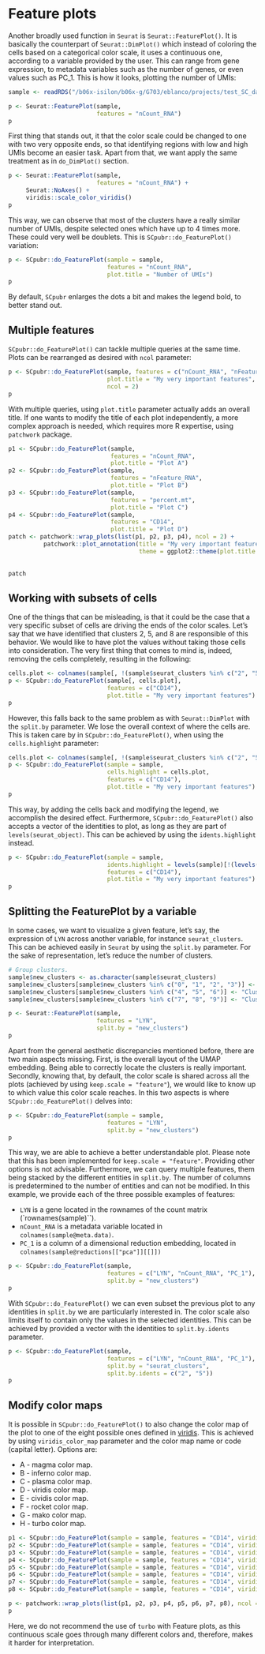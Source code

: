 # Feature plots 
Another broadly used function in `Seurat` is `Seurat::FeaturePlot()`. It is basically the counterpart of `Seurat::DimPlot()` which instead of coloring the cells based on a categorical color scale, it uses a continuous one, according to a variable provided by the user. This can range from gene expression, to metadata variables such as the number of genes, or even values such as PC_1. This is how it looks, plotting the number of UMIs:



```r
sample <- readRDS("/b06x-isilon/b06x-g/G703/eblanco/projects/test_SC_datasets/sc_dataset.rds")
```

```r
p <- Seurat::FeaturePlot(sample, 
                         features = "nCount_RNA")
p
```
First thing that stands out, it that the color scale could be changed to one with two very opposite ends, so that identifying regions with low and high UMIs become an easier task. Apart from that, we want apply the same treatment as in `do_DimPlot()` section. 

```r
p <- Seurat::FeaturePlot(sample, 
                         features = "nCount_RNA") + 
     Seurat::NoAxes() + 
     viridis::scale_color_viridis()
p
```

This way, we can observe that most of the clusters have a really similar number of UMIs, despite selected ones which have up to 4 times more. These could very well be doublets. This is `SCpubr::do_FeaturePlot()` variation:

```r
p <- SCpubr::do_FeaturePlot(sample = sample, 
                            features = "nCount_RNA", 
                            plot.title = "Number of UMIs")
p
```

By default, `SCpubr` enlarges the dots a bit and makes the legend bold, to better stand out. 

## Multiple features

`SCpubr::do_FeaturePlot()` can tackle multiple queries at the same time. Plots can be rearranged as desired with `ncol` parameter:

```r
p <- SCpubr::do_FeaturePlot(sample, features = c("nCount_RNA", "nFeature_RNA", "percent.mt", "CD14"), 
                            plot.title = "My very important features", 
                            ncol = 2)
p
```

With multiple queries, using `plot.title` parameter actually adds an overall title. If one wants to modify the title of each plot independently, a more complex approach is needed, which requires more R expertise, using `patchwork` package.

```r
p1 <- SCpubr::do_FeaturePlot(sample, 
                             features = "nCount_RNA", 
                             plot.title = "Plot A")
p2 <- SCpubr::do_FeaturePlot(sample, 
                             features = "nFeature_RNA", 
                             plot.title = "Plot B")
p3 <- SCpubr::do_FeaturePlot(sample, 
                             features = "percent.mt", 
                             plot.title = "Plot C") 
p4 <- SCpubr::do_FeaturePlot(sample, 
                             features = "CD14", 
                             plot.title = "Plot D")
patch <- patchwork::wrap_plots(list(p1, p2, p3, p4), ncol = 2) + 
          patchwork::plot_annotation(title = "My very important features", 
                                     theme = ggplot2::theme(plot.title = ggplot2::element_text(size = 18, 
                                                                                               face = "bold", 
                                                                                               hjust = 0.5)))
patch
```

## Working with subsets of cells

One of the things that can be misleading, is that it could be the case that a very specific subset of cells are driving the ends of the color scales. Let's say that we have identified that clusters 2, 5, and 8 are responsible of this behavior. We would like to have plot the values without taking those cells into consideration. The very first thing that comes to mind is, indeed, removing the cells completely, resulting in the following:

```r
cells.plot <- colnames(sample[, !(sample$seurat_clusters %in% c("2", "5", "8"))])
p <- SCpubr::do_FeaturePlot(sample[, cells.plot], 
                            features = c("CD14"), 
                            plot.title = "My very important features")
p
```

However, this falls back to the same problem as with `Seurat::DimPlot` with the `split.by` parameter. We lose the overall context of where the cells are. This is taken care by in `SCpubr::do_FeaturePlot()`, when using the `cells.highlight` parameter:

```r
cells.plot <- colnames(sample[, !(sample$seurat_clusters %in% c("2", "5", "8"))])
p <- SCpubr::do_FeaturePlot(sample = sample, 
                            cells.highlight = cells.plot, 
                            features = c("CD14"), 
                            plot.title = "My very important features")
p
```
This way, by adding the cells back and modifying the legend, we accomplish the desired effect. Furthermore, `SCpubr::do_FeaturePlot()` also accepts a vector of the identities to plot, as long as they are part of `levels(seurat_object)`. This can be achieved by using the `idents.highlight` instead.

```r

p <- SCpubr::do_FeaturePlot(sample = sample, 
                            idents.highlight = levels(sample)[!(levels(sample) %in% c("2", "5", "8"))], 
                            features = c("CD14"), 
                            plot.title = "My very important features")
p
```
## Splitting the FeaturePlot by a variable
In some cases, we want to visualize a given feature, let's say, the expression of `LYN` across another variable, for instance `seurat_clusters`. This can be achieved easily in `Seurat` by using the `split.by` parameter. For the sake of representation, let's reduce the number of clusters.

```r
# Group clusters.
sample$new_clusters <- as.character(sample$seurat_clusters)
sample$new_clusters[sample$new_clusters %in% c("0", "1", "2", "3")] <- "Cluster 1"
sample$new_clusters[sample$new_clusters %in% c("4", "5", "6")] <- "Cluster 2"
sample$new_clusters[sample$new_clusters %in% c("7", "8", "9")] <- "Cluster 3"

p <- Seurat::FeaturePlot(sample, 
                         features = "LYN", 
                         split.by = "new_clusters")
p
```
Apart from the general aesthetic discrepancies mentioned before, there are two main aspects missing. First, is the overall layout of the UMAP embedding. Being able to correctly locate the clusters is really important. Secondly, knowing that, by default, the color scale is shared across all the plots (achieved by using `keep.scale = "feature"`), we would like to know up to which value this color scale reaches. In this two aspects is where `SCpubr::do_FeaturePlot()` delves into: 

```r
p <- SCpubr::do_FeaturePlot(sample = sample, 
                            features = "LYN", 
                            split.by = "new_clusters")
p
```

This way, we are able to achieve a better understandable plot. Please note that this has been implemented for `keep.scale = "feature"`. Providing other options is not advisable. Furthermore, we can query multiple features, them being stacked by the different entities in `split.by`. The number of columns is predetermined to the number of entities and can not be modified. In this example, we provide each of the three possible examples of features:

- `LYN` is a gene located in the rownames of the count matrix (`rownames(sample)``).
- `nCount_RNA` is a metadata variable located in `colnames(sample@meta.data)`.
- `PC_1` is a column of a dimensional reduction embedding, located in `colnames(sample@reductions[["pca"]][[]])`

```r
p <- SCpubr::do_FeaturePlot(sample, 
                            features = c("LYN", "nCount_RNA", "PC_1"), 
                            split.by = "new_clusters")
p
```

With `SCpubr::do_FeaturePlot()` we can even subset the previous plot to any identities in `split.by` we are particularly interested in. The color scale also limits itself to contain only the values in the selected identities. This can be achieved by provided a vector with the identities to `split.by.idents` parameter.

```r
p <- SCpubr::do_FeaturePlot(sample, 
                            features = c("LYN", "nCount_RNA", "PC_1"), 
                            split.by = "seurat_clusters", 
                            split.by.idents = c("2", "5"))
p
```

## Modify color maps
It is possible in `SCpubr::do_FeaturePlot()` to also change the color map of the plot to one of the eight possible ones defined in [viridis](https://cran.r-project.org/web/packages/viridis/vignettes/intro-to-viridis.html). This is achieved by using `viridis_color_map` parameter and the color map name or code (capital letter). Options are:

- A - magma color map.
- B - inferno color map.
- C - plasma color map.
- D - viridis color map.
- E - cividis color map.
- F - rocket color map.
- G - mako color map.
- H - turbo  color map.

```r
p1 <- SCpubr::do_FeaturePlot(sample = sample, features = "CD14", viridis_color_map = "A", plot.title = "Magma")
p2 <- SCpubr::do_FeaturePlot(sample = sample, features = "CD14", viridis_color_map = "B", plot.title = "Inferno")
p3 <- SCpubr::do_FeaturePlot(sample = sample, features = "CD14", viridis_color_map = "C", plot.title = "Plasma")
p4 <- SCpubr::do_FeaturePlot(sample = sample, features = "CD14", viridis_color_map = "D", plot.title = "Viridis")
p5 <- SCpubr::do_FeaturePlot(sample = sample, features = "CD14", viridis_color_map = "E", plot.title = "Cividis")
p6 <- SCpubr::do_FeaturePlot(sample = sample, features = "CD14", viridis_color_map = "F", plot.title = "Rocket")
p7 <- SCpubr::do_FeaturePlot(sample = sample, features = "CD14", viridis_color_map = "G", plot.title = "Mako")
p8 <- SCpubr::do_FeaturePlot(sample = sample, features = "CD14", viridis_color_map = "H", plot.title = "Turbo")

p <- patchwork::wrap_plots(list(p1, p2, p3, p4, p5, p6, p7, p8), ncol = 2, byrow = TRUE)
p
```
Here, we do not recommend the use of `turbo` with Feature plots, as this continuous scale goes through many different colors and, therefore, makes it harder for interpretation. 
